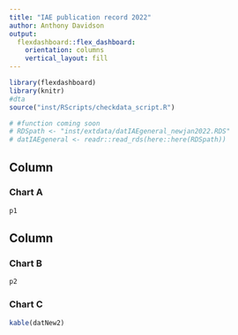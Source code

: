 ```yaml
---
title: "IAE publication record 2022"
author: Anthony Davidson
output: 
  flexdashboard::flex_dashboard:
    orientation: columns
    vertical_layout: fill
---
```


```r
library(flexdashboard)
library(knitr)
#dta
source("inst/RScripts/checkdata_script.R")

# #function coming soon
# RDSpath <- "inst/extdata/datIAEgeneral_newjan2022.RDS"
# datIAEgeneral <- readr::read_rds(here::here(RDSpath))
```

Column {data-width=650}
-----------------------------------------------------------------------

### Chart A

```r
p1

```

Column {data-width=350}
-----------------------------------------------------------------------

### Chart B

```r
p2
```

### Chart C

```r
kable(datNew2)
```

